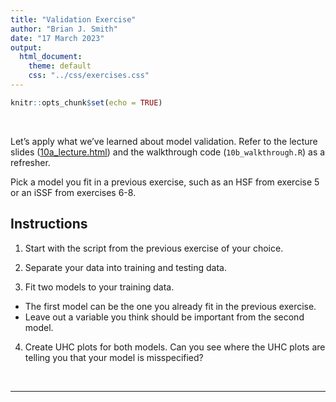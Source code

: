 ```yaml
---
title: "Validation Exercise"
author: "Brian J. Smith"
date: "17 March 2023"
output: 
  html_document:
    theme: default
    css: "../css/exercises.css"
---
```


```r
knitr::opts_chunk$set(echo = TRUE)
```

<br>

Let's apply what we've learned about model validation. Refer to the lecture slides (<a href="10a_lecture.html" target="_blank" rel="noopener noreferrer">10a_lecture.html</a>) and the walkthrough code (`10b_walkthrough.R`) as a refresher.

Pick a model you fit in a previous exercise, such as an HSF from exercise 5 or an iSSF from exercises 6-8.

## Instructions

1. Start with the script from the previous exercise of your choice.

2. Separate your data into training and testing data.

3. Fit two models to your training data. 

  * The first model can be the one you already fit in the previous exercise.
  * Leave out a variable you think should be important from the second model.
  
4. Create UHC plots for both models. Can you see where the UHC plots are telling you that your model is misspecified?

<br>
<hr>
<br>


